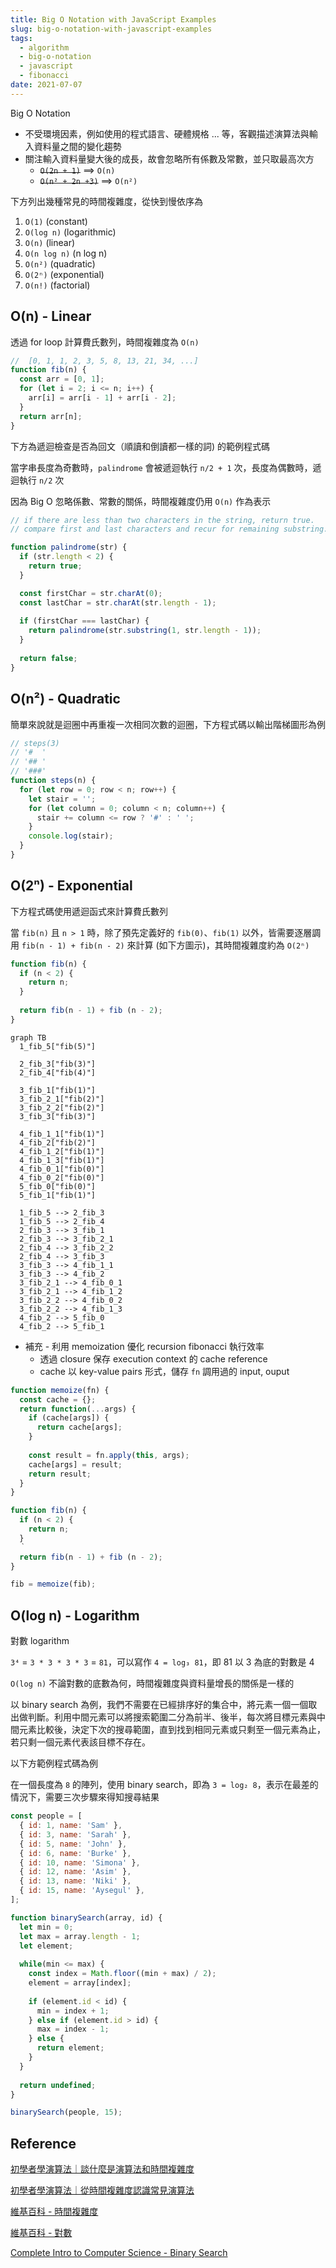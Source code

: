 ```yaml
---
title: Big O Notation with JavaScript Examples
slug: big-o-notation-with-javascript-examples
tags:
  - algorithm
  - big-o-notation
  - javascript
  - fibonacci
date: 2021-07-07
---
```


Big O Notation

- 不受環境因素，例如使用的程式語言、硬體規格 ... 等，客觀描述演算法與輸入資料量之間的變化趨勢
- 關注輸入資料量變大後的成長，故會忽略所有係數及常數，並只取最高次方
  - ~~`O(2n + 1)`~~ ==> `O(n)`
  - ~~`O(n² + 2n +3)`~~ ==> `O(n²)`

下方列出幾種常見的時間複雜度，從快到慢依序為

1. `O(1)` (constant)
1. `O(log n)` (logarithmic)
1. `O(n)` (linear)
1. `O(n log n)` (n log n)
1. `O(n²)` (quadratic)
1. `O(2ⁿ)` (exponential)
1. `O(n!)` (factorial)

## O(n) - Linear

透過 for loop 計算費氏數列，時間複雜度為 `O(n)`

```js
//  [0, 1, 1, 2, 3, 5, 8, 13, 21, 34, ...]
function fib(n) {
  const arr = [0, 1];
  for (let i = 2; i <= n; i++) {
    arr[i] = arr[i - 1] + arr[i - 2];
  }
  return arr[n];
}
```

下方為遞迴檢查是否為回文（順讀和倒讀都一樣的詞) 的範例程式碼

當字串長度為奇數時，`palindrome` 會被遞迴執行 `n/2 + 1` 次，長度為偶數時，遞迴執行 `n/2` 次

因為 Big O 忽略係數、常數的關係，時間複雜度仍用 `O(n)` 作為表示

```js
// if there are less than two characters in the string, return true.
// compare first and last characters and recur for remaining substring.

function palindrome(str) {
  if (str.length < 2) {
    return true;
  } 

  const firstChar = str.charAt(0);
  const lastChar = str.charAt(str.length - 1);
  
  if (firstChar === lastChar) {
    return palindrome(str.substring(1, str.length - 1));
  }
  
  return false;
}
```

## O(n²) - Quadratic

簡單來說就是迴圈中再重複一次相同次數的迴圈，下方程式碼以輸出階梯圖形為例

```js
// steps(3)
// '#  '
// '## '
// '###'
function steps(n) {
  for (let row = 0; row < n; row++) {
    let stair = '';
    for (let column = 0; column < n; column++) {
      stair += column <= row ? '#' : ' ';
    }
    console.log(stair);
  }
}
```

## O(2ⁿ) - Exponential

下方程式碼使用遞迴函式來計算費氏數列

當 `fib(n)` 且 `n > 1` 時，除了預先定義好的 `fib(0)`、`fib(1)` 以外，皆需要逐層調用 `fib(n - 1) + fib(n - 2)` 來計算 (如下方圖示)，其時間複雜度約為 `O(2ⁿ)`

```js
function fib(n) {
  if (n < 2) {
    return n;
  }
  
  return fib(n - 1) + fib (n - 2);
}
```

```mermaid
graph TB
  1_fib_5["fib(5)"]

  2_fib_3["fib(3)"]
  2_fib_4["fib(4)"]

  3_fib_1["fib(1)"]
  3_fib_2_1["fib(2)"]
  3_fib_2_2["fib(2)"]
  3_fib_3["fib(3)"]

  4_fib_1_1["fib(1)"]
  4_fib_2["fib(2)"]
  4_fib_1_2["fib(1)"]
  4_fib_1_3["fib(1)"]
  4_fib_0_1["fib(0)"]
  4_fib_0_2["fib(0)"]
  5_fib_0["fib(0)"]
  5_fib_1["fib(1)"]

  1_fib_5 --> 2_fib_3
  1_fib_5 --> 2_fib_4
  2_fib_3 --> 3_fib_1
  2_fib_3 --> 3_fib_2_1
  2_fib_4 --> 3_fib_2_2
  2_fib_4 --> 3_fib_3
  3_fib_3 --> 4_fib_1_1
  3_fib_3 --> 4_fib_2
  3_fib_2_1 --> 4_fib_0_1
  3_fib_2_1 --> 4_fib_1_2
  3_fib_2_2 --> 4_fib_0_2
  3_fib_2_2 --> 4_fib_1_3
  4_fib_2 --> 5_fib_0
  4_fib_2 --> 5_fib_1
```

- 補充 - 利用 memoization 優化 recursion fibonacci 執行效率
  - 透過 closure 保存 execution context 的 cache reference
  - cache 以 key-value pairs 形式，儲存 `fn` 調用過的 input, ouput

```js
function memoize(fn) {
  const cache = {};
  return function(...args) {
    if (cache[args]) {
      return cache[args];
    }
    
    const result = fn.apply(this, args);
    cache[args] = result;
    return result;
  }
}

function fib(n) {
  if (n < 2) {
    return n;
  }
  ｀
  return fib(n - 1) + fib (n - 2);
}

fib = memoize(fib);
```

## O(log n) - Logarithm

對數 logarithm 

`3⁴` = `3 * 3 * 3 * 3` = `81`，可以寫作 `4 = log₃ 81`，即 81 以 3 為底的對數是 4

`O(log n)` 不論對數的底數為何，時間複雜度與資料量增長的關係是一樣的

以 binary search 為例，我們不需要在已經排序好的集合中，將元素一個一個取出做判斷。利用中間元素可以將搜索範圍二分為前半、後半，每次將目標元素與中間元素比較後，決定下次的搜尋範圍，直到找到相同元素或只剩至一個元素為止，若只剩一個元素代表該目標不存在。

以下方範例程式碼為例

在一個長度為 `8` 的陣列，使用 binary search，即為 `3 = log₂ 8`，表示在最差的情況下，需要三次步驟來得知搜尋結果

```js
const people = [
  { id: 1, name: 'Sam' },
  { id: 3, name: 'Sarah' },
  { id: 5, name: 'John' },
  { id: 6, name: 'Burke' },
  { id: 10, name: 'Simona' },
  { id: 12, name: 'Asim' },
  { id: 13, name: 'Niki' },
  { id: 15, name: 'Aysegul' },
];

function binarySearch(array, id) {
  let min = 0;
  let max = array.length - 1;
  let element;
  
  while(min <= max) {
    const index = Math.floor((min + max) / 2);
    element = array[index];
    
    if (element.id < id) {
      min = index + 1;
    } else if (element.id > id) {
      max = index - 1;
    } else {
      return element;
    }
  }
  
  return undefined;
}

binarySearch(people, 15);
```

## Reference

[初學者學演算法｜談什麼是演算法和時間複雜度](https://medium.com/appworks-school/%E5%88%9D%E5%AD%B8%E8%80%85%E5%AD%B8%E6%BC%94%E7%AE%97%E6%B3%95-%E8%AB%87%E4%BB%80%E9%BA%BC%E6%98%AF%E6%BC%94%E7%AE%97%E6%B3%95%E5%92%8C%E6%99%82%E9%96%93%E8%A4%87%E9%9B%9C%E5%BA%A6-b1f6908e4b80)

[初學者學演算法｜從時間複雜度認識常見演算法](https://medium.com/appworks-school/%E5%88%9D%E5%AD%B8%E8%80%85%E5%AD%B8%E6%BC%94%E7%AE%97%E6%B3%95-%E5%BE%9E%E6%99%82%E9%96%93%E8%A4%87%E9%9B%9C%E5%BA%A6%E8%AA%8D%E8%AD%98%E5%B8%B8%E8%A6%8B%E6%BC%94%E7%AE%97%E6%B3%95-%E4%B8%80-b46fece65ba5)

[維基百科 - 時間複雜度](https://zh.wikipedia.org/wiki/%E6%97%B6%E9%97%B4%E5%A4%8D%E6%9D%82%E5%BA%A6#%E5%AF%B9%E6%95%B0%E6%97%B6%E9%97%B4)

[維基百科 - 對數](https://zh.wikipedia.org/wiki/%E5%AF%B9%E6%95%B0)

[Complete Intro to Computer Science - Binary Search](https://btholt.github.io/complete-intro-to-computer-science/binary-search)
